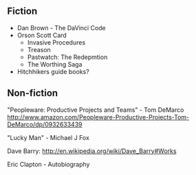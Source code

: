 == Fiction ==

* Dan Brown - The DaVinci Code
* Orson Scott Card
** Invasive Procedures
** Treason
** Pastwatch: The Redepmtion
** The Worthing Saga
* Hitchhikers guide books?
== Non-fiction ==

"Peopleware: Productive Projects and Teams" - Tom DeMarco
http://www.amazon.com/Peopleware-Productive-Projects-Tom-DeMarco/dp/0932633439

"Lucky Man" - Michael J Fox

Dave Barry: http://en.wikipedia.org/wiki/Dave_Barry#Works

Eric Clapton - Autobiography